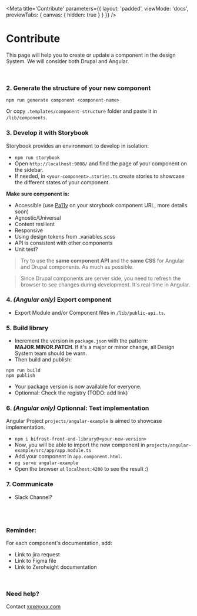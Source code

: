 
<Meta
    title='Contribute'
    parameters={{ 
        layout: 'padded', 
        viewMode: 'docs',
        previewTabs: { canvas: { hidden: true } }
    }}
/>

# Contribute
This page will help you to create or update a component in the design System. We will consider both Drupal and Angular.

<br/>

### 2. Generate the structure of your new component 
`npm run generate component <component-name>`

Or copy `.templates/component-structure` folder and paste it in `/lib/components`.

### 3. Develop it with Storybook
Storybook provides an environment to develop in isolation:
- `npm run storybook`
- Open `http://localhost:9008/` and find the page of your component on the sidebar.
- If needed, in `<your-component>.stories.ts` create stories to showcase the different states of your component.

**Make sure component is:**
- Accessible (use [Pa11y](https://github.com/pa11y/pa11y) on your storybook component URL, more details soon) 
- Agnostic/Universal
- Content resilient
- Responsive
- Using design tokens from _variables.scss
- API is consistent with other components
- Unit test?

> Try to use the **same component API** and the **same CSS** for Angular and Drupal components. As much as possible.

> Since Drupal components are server side, you need to refresh the browser to see changes during development. It's real-time in Angular.

### 4. _(Angular only)_ Export component
- Export Module and/or Component files in `/lib/public-api.ts`.

### 5. Build library
- Increment the version in `package.json` with the pattern: **MAJOR.MINOR.PATCH**. If it's a major or minor change, all Design System team should be warn.
- Then build and publish:
```Shell
npm run build
npm publish
```
- Your package version is now available for everyone.
- Optionnal: Check the registry (TODO: add link)

### 6. _(Angular only)_ Optionnal: Test implementation
Angular Project `projects/angular-example` is aimed to showcase implementation.
- `npm i bifrost-front-end-library@<your-new-version>`
- Now, you will be able to import the new component in `projects/angular-example/src/app/app.module.ts`
- Add your component in `app.component.html`.
- `ng serve angular-example`
- Open the browser at `localhost:4200` to see the result :)

### 7. Communicate
- Slack Channel?

<br/><br/>

### Reminder:
For each component's documentation, add:
- Link to jira request
- Link to Figma file
- Link to Zeroheight documentation

<br/>

### Need help?
Contact xxx@xxx.com